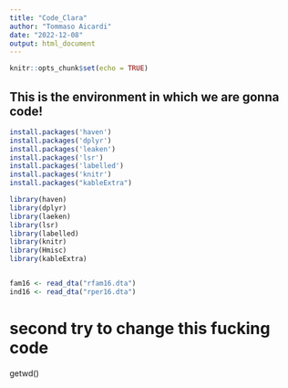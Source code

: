 ```yaml
---
title: "Code_Clara"
author: "Tommaso Aicardi"
date: "2022-12-08"
output: html_document
---
```


```r
knitr::opts_chunk$set(echo = TRUE)
```


## This is the environment in which we are gonna code!

```r

install.packages('haven')
install.packages('dplyr')
install.packages('leaken')
install.packages('lsr')
install.packages('labelled')
install.packages('knitr')
install.packages("kableExtra")

library(haven)
library(dplyr)
library(laeken)
library(lsr)
library(labelled)
library(knitr)
library(Hmisc)
library(kableExtra)


fam16 <- read_dta("rfam16.dta")
ind16 <- read_dta("rper16.dta")

```
# second try to change this fucking code

getwd()


